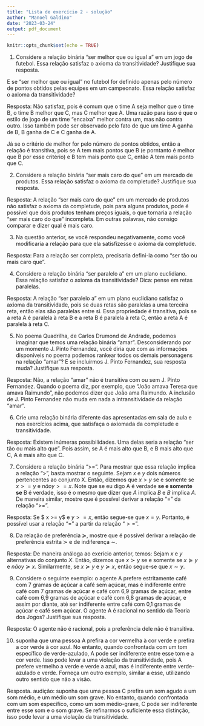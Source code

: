 ```yaml
---
title: "Lista de exercício 2 - solução"
author: "Manoel Galdino"
date: "2023-03-24"
output: pdf_document
---
```


```r
knitr::opts_chunk$set(echo = TRUE)
```


1. Considere a relação binária "ser melhor que ou igual a" em um jogo de futebol. Essa relação satisfaz o axioma da transitividade? Justifique sua resposta.

E se "ser melhor que ou igual" no futebol for definido apenas pelo número de pontos obtidos pelas equipes em um campeonato. Essa relação satisfaz o axioma da transitividade? 

Resposta: Não satisfaz, pois é comum que o time A seja melhor que o time B, o time B melhor que C, mas C melhor que A. Uma razão para isso é que o estilo de jogo de um time "encaixa" melhor contra um, mas não contra outro. Isso também pode ser observado pelo fato de que um time A ganha de B, B ganha de C e C ganha de A.

Já se o critério de melhor for pelo número de pontos obtidos, então a relação é transitiva, pois se A tem mais pontos que B (e porntanto é melhor que B por esse critério) e B tem mais ponto que C, então A tem mais ponto que C.

2. Considere a relação binária "ser mais caro do que" em um mercado de produtos. Essa relação satisfaz o axioma da completude? Justifique sua resposta.

Resposta: A relação "ser mais caro do que" em um mercado de produtos não satisfaz o axioma da completude, pois para alguns produtos, pode é possível que dois produtos tenham preços iguais, o que tornaria a relação "ser mais caro do que" incompleta. Em outras palavras, não consigo comparar e dizer qual é mais caro. 

3. Na questão anterior, se você respondeu negativamente, como você modificaria a relação para que ela satisfizesse o axioma da completude.

Resposta: Para a relação ser completa, precisaria defini-la como "ser tão ou mais caro que".

4. Considere a relação binária "ser paralelo a" em um plano euclidiano. Essa relação satisfaz o axioma da transitividade? Dica: pense em retas paralelas.

Resposta: A relação "ser paralelo a" em um plano euclidiano satisfaz o axioma da transitividade, pois se duas retas são paralelas a uma terceira reta, então elas são paralelas entre si. Essa propriedade é transitiva, pois se a reta A é paralela à reta B e a reta B é paralela à reta C, então a reta A é paralela à reta C.

5. No poema Quadrilha, de Carlos Drumond de Andrade, podemos imaginar que temos uma relação binária "amar". Desconsiderando por um momento J. Pinto Fernandez, você diria que com as informações disponíveis no poema podemos rankear todos os demais personagens na relação "amar"? E se incluírmos J. Pinto Fernandez, sua resposta muda? Justifique sua resposta.

Resposta: Não, a relação "amar" não é transitiva com ou sem J. Pinto Fernandez. Quando o poema diz, por exemplo, que "João amava Teresa que amava Raimundo", não podemos dizer que João ama Raimundo. A inclusão de J. Pinto Fernandez não muda em nada a intransitividade da relação "amar".

6. Crie uma relação binária diferente das apresentadas em sala de aula e nos exercícios acima, que satisfaça o axiomada da completude e transitividade.

Resposta: Existem inúmeras possibilidades. Uma delas seria a relação "ser tão ou mais alto que". Pois assim, se A é mais alto que B, e B mais alto que C, A é mais alto que C.


7. Considere a relação binária ">=". Para mostrar que essa relação implica a relação ">", basta mostrar o seguinte. Sejam $x$ e $y$ dois números pertencentes ao conjunto X. Então, dizemos que $x > y$ se e somente se $x >= y$ e $não y >= x$. Note que se eu digo A é verdade **se e somente se** B é verdade, isso é o mesmo que dizer que $A$ implica $B$ e $B$ implica $A$. De maneira similar, mostre que é possível derivar a relação "=" da relação ">=".

Resposta: Se $ x >= y$ e $y >= x$, então segue-se que $x = y$. Portanto, é possível usar a relação "=" a partir da relação "$>=$".

8. Da relação de preferência $\succcurlyeq$, mostre que é possível derivar a relação de preferência estrita $\succ$ e de indiferença $\sim$.

Resposta: De maneira análoga ao exerício anterior, temos: Sejam $x$ e $y$ alternativas do conjunto $X$. Então, dizemos que $x \succ y$ se e somente se $x \succcurlyeq y$ e $não y\succcurlyeq x$. Similarmente, se $x \succcurlyeq y$ e $y \succcurlyeq x$, então segue-se que $x \sim y$.

9. Considere o seguinte exemplo: o agente A prefere estritamente café com 7 gramas de açúcar a café sem açúcar, mas é indiferente entre café com 7 gramas de açúcar e café com 6,9 gramas de açúcar, entre café com 6,9 gramas de açúcar e café com 6,8 gramas de açúcar, e assim por diante, até ser indiferente entre café com 0,1 gramas de açúcar e café sem açúcar. O agente A é racional no sentido da Teoria dos Jogos? Justifique sua resposta.

Resposta: O agente não é racional, pois a preferência dele não é transitiva. 

10. suponha que uma pessoa A prefira a cor vermelha à cor verde e prefira a cor verde à cor azul. No entanto, quando confrontada com um tom específico de verde-azulado, A pode ser indiferente entre esse tom e a cor verde. Isso pode levar a uma violação da transitividade, pois A prefere vermelho a verde e verde a azul, mas é indiferente entre verde-azulado e verde. Forneça um outro exemplo, similar a esse, utilizando outro sentido que não a visão.

Resposta. audição: suponha que uma pessoa C prefira um som agudo a um som médio, e um médio um som grave. No entanto, quando confrontada com um som específico, como um som médio-grave, C pode ser indiferente entre esse som e o som grave. Se refinarmos o suficiente essa distinção, isso pode levar a uma violação da transitividade.
